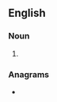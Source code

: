 ==English==

===Noun===
{{en-noun}}

# {{obsolete spelling of|en|servant}}

===Anagrams===
* {{anagrams|en|a=aeenrstu|Saeteurn|sauterne}}